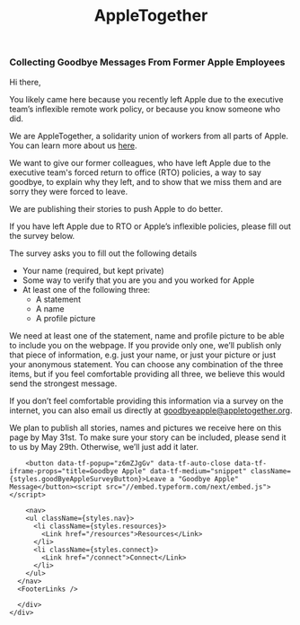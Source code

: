 
<div className={styles.container}>
  <Head>
    <title>AppleTogether: Collecting Goodbye Messages From Former Apple Employees</title>
    <link rel="icon" href="/favicon.png" />
    <meta name="twitter:card" content="summary" />
    <meta name="twitter:site" content="@AppleLaborers" />
    <meta name="twitter:title" content="Collecting Goodbye Messages From Former Apple Employees" />
    <meta name="twitter:description" content="AppleTogether is gathering stories from people who have left Apple due its inflexibility around remote work. If this is you, we’d love to hear from you." />
  </Head>
  <header>
    <Link passHref href="/">
      <h1 className={styles.logo}>
        <Logo />
        <span>AppleTogether</span>
      </h1>
    </Link>
  </header>
  <main className={styles.main}>
    <div className={styles.content}>
      <div className={styles.rwaletter}>
          

### Collecting Goodbye Messages From Former Apple Employees

Hi there,

You likely came here because you recently left Apple due to the executive team’s inflexible remote work policy, or because you know someone who did.

We are AppleTogether, a solidarity union of workers from all parts of Apple. You can learn more about us [here](/).

We want to give our former colleagues, who have left Apple due to the executive team's forced return to office (RTO) policies, a way to say goodbye, to explain why they left, and to show that we miss them and are sorry they were forced to leave.

We are publishing their stories to push Apple to do better. 

If you have left Apple due to RTO or Apple’s inflexible policies, please fill out the survey below.

The survey asks you to fill out the following details
* Your name (required, but kept private)
* Some way to verify that you are you and you worked for Apple
* At least one of the following three:
  * A statement
  * A name
  * A profile picture

We need at least one of the statement, name and profile picture to be able to include you on the webpage. If you provide only one, we’ll publish only that piece of information, e.g. just your name, or just your picture or just your anonymous statement. You can choose any combination of the three items, but if you feel comfortable providing all three, we believe this would send the strongest message.

If you don’t feel comfortable providing this information via a survey on the internet, you can also email us directly at goodbyeapple@appletogether.org.

We plan to publish all stories, names and pictures we receive here on this page by May 31st. To make sure your story can be included, please send it to us by May 29th. Otherwise, we’ll just add it later. 


        <button data-tf-popup="z6mZJgGv" data-tf-auto-close data-tf-iframe-props="title=Goodbye Apple" data-tf-medium="snippet" className={styles.goodByeAppleSurveyButton}>Leave a "Goodbye Apple" Message</button><script src="//embed.typeform.com/next/embed.js"></script>

        <nav>
        <ul className={styles.nav}>
          <li className={styles.resources}>
            <Link href="/resources">Resources</Link>
          </li>
          <li className={styles.connect}>
            <Link href="/connect">Connect</Link>
          </li>
        </ul>
      </nav>
      <FooterLinks />

      </div>
    </div>
  </main>
</div>